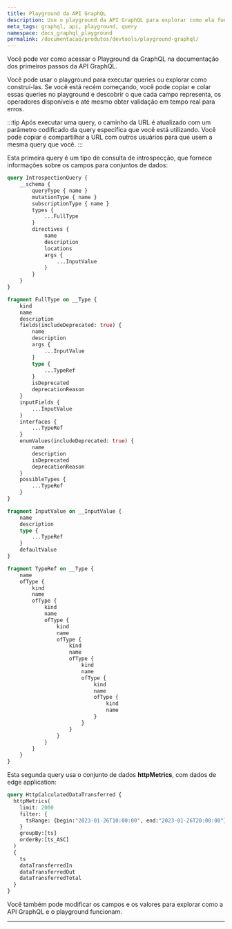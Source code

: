 ```yaml
---
title: Playground da API GraphQL
description: Use o playground da API GraphQL para explorar como ela funciona.
meta_tags: graphql, api, playground, query
namespace: docs_graphql_playground
permalink: /documentacao/produtos/devtools/playground-graphql/
---
```



Você pode ver como acessar o Playground da GraphQL na documentação dos primeiros passos da API GraphQL.

<LinkButton link="/pt-br/documentacao/devtools/graphql-api/primeiros-passos/#acessar-o-playground-graphql" label="como acessar o playground" severity="secondary" />

Você pode usar o playground para executar queries ou explorar como construí-las. Se você está recém começando, você pode copiar e colar essas queries no playground e descobrir o que cada campo representa, os operadores disponíveis e até mesmo obter validação em tempo real para erros.

:::tip
Após executar uma query, o caminho da URL é atualizado com um parâmetro codificado da query específica que você está utilizando. Você pode copiar e compartilhar a URL com outros usuários para que usem a mesma query que você.
:::

Esta primeira query é um tipo de consulta de introspecção, que fornece informações sobre os campos para conjuntos de dados:

```graphql
query IntrospectionQuery {
    __schema {
        queryType { name }
        mutationType { name }
        subscriptionType { name }
        types {
            ...FullType       
        }
        directives {
            name
            description
            locations
            args {
                ...InputValue        
            }
        }
    }
}

fragment FullType on __Type {
    kind
    name
    description
    fields(includeDeprecated: true) {
        name
        description
        args {
            ...InputValue
        }
        type {
            ...TypeRef
        }
        isDeprecated
        deprecationReason
    }
    inputFields {
        ...InputValue
    }
    interfaces {
        ...TypeRef
    }
    enumValues(includeDeprecated: true) {
        name
        description
        isDeprecated
        deprecationReason
    }
    possibleTypes {
        ...TypeRef
    }
}

fragment InputValue on __InputValue {
    name
    description
    type {
        ...TypeRef
    }
    defaultValue
}

fragment TypeRef on __Type {
    name
    ofType {
        kind
        name
        ofType {
            kind
            name
            ofType {
                kind
                name
                ofType {
                    kind
                    name
                    ofType {
                        kind
                        name
                        ofType {
                            kind
                            name
                            ofType {
                                kind
                                name
                            }
                        }
                    }
                }
            }
        }
    }
}
```

Esta segunda query usa o conjunto de dados **httpMetrics**, com dados de edge application:

```graphql
query HttpCalculatedDataTransferred {
  httpMetrics(
    limit: 2000
    filter: {
      tsRange: {begin:"2023-01-26T10:00:00", end:"2023-01-26T20:00:00"}
    }
    groupBy:[ts]
    orderBy:[ts_ASC]
  )
  {
    ts
    dataTransferredIn
    dataTransferredOut
    dataTransferredTotal
  }
}
```

Você também pode modificar os campos e os valores para explorar como a API GraphQL e o playground funcionam.



---


